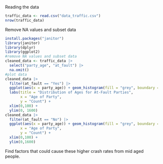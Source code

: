 Reading the data

```r
traffic_data <- read.csv("data_traffic.csv")
nrow(traffic_data)
```

Remove NA values and subset data

```r
install.packages("janitor")
library(janitor)
library(dplyr)
library(ggplot2)
#remove NA values and subset data
cleaned_data <- traffic_data |>
  select("party_age", "at_fault") |>
  na.omit()
#plot data
cleaned_data |>
  filter(at_fault == "Yes") |>
  ggplot(aes(x = party_age)) + geom_histogram(fill = "grey", boundary = 0) +
  labs(title = "Distribution of Ages for At-Fault Parties",
       x = "Age of Party",
       y = "Count") +
  xlim(0,100) +
  ylim(0, 1600)
cleaned_data |>
  filter(at_fault == "No") |>
  ggplot(aes(x = party_age)) + geom_histogram(fill = "grey", boundary = 0) + labs(title = "Distribution of Ages for Non-Fault Parties",
       x = "Age of Party",
       y = "Count") + 
  xlim(0,100) +
  ylim(0,1600)
```

Find factors that could cause these higher crash rates from mid aged people.

```r

```

